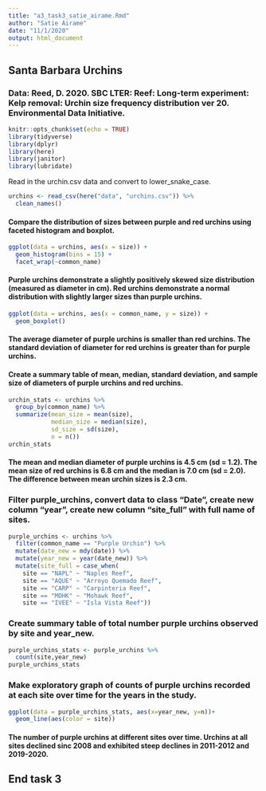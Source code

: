 ```yaml
---
title: "a3_task3_satie_airame.Rmd"
author: "Satie Airame"
date: "11/1/2020"
output: html_document
---
```


## Santa Barbara Urchins

### Data: Reed, D. 2020. SBC LTER: Reef: Long-term experiment: Kelp removal: Urchin size frequency distribution ver 20. Environmental Data Initiative. 

```r
knitr::opts_chunk$set(echo = TRUE)
library(tidyverse)
library(dplyr)
library(here)
library(janitor)
library(lubridate)
```

Read in the urchin.csv data and convert to lower_snake_case.

```r
urchins <- read_csv(here("data", "urchins.csv")) %>% 
  clean_names()
```

#### Compare the distribution of sizes between purple and red urchins using faceted histogram and boxplot.

```r
ggplot(data = urchins, aes(x = size)) +
  geom_histogram(bins = 15) + 
  facet_wrap(~common_name)
```

#### Purple urchins demonstrate a slightly positively skewed size distribution (measured as diameter in cm). Red urchins demonstrate a normal distribution with slightly larger sizes than purple urchins.

```r
ggplot(data = urchins, aes(x = common_name, y = size)) +
  geom_boxplot()

```

#### The average diameter of purple urchins is smaller than red urchins. The standard deviation of diameter for red urchins is greater than for purple urchins.

#### Create a summary table of mean, median, standard deviation, and sample size of diameters of purple urchins and red urchins.

```r
urchin_stats <- urchins %>% 
  group_by(common_name) %>% 
  summarize(mean_size = mean(size), 
            median_size = median(size), 
            sd_size = sd(size), 
            n = n())
urchin_stats
```

#### The mean and median diameter of purple urchins is 4.5 cm (sd = 1.2). The mean size of red urchins is 6.8 cm and the median is 7.0 cm (sd = 2.0). The difference between mean urchin sizes is 2.3 cm.

### Filter purple_urchins, convert data to class "Date", create new column "year", create new column "site_full" with full name of sites.

```r
purple_urchins <- urchins %>% 
  filter(common_name == "Purple Urchin") %>%
  mutate(date_new = mdy(date)) %>% 
  mutate(year_new = year(date_new)) %>%
  mutate(site_full = case_when(
    site == "NAPL" ~ "Naples Reef",
    site == "AQUE" ~ "Arroyo Quemado Reef",
    site == "CARP" ~ "Carpinteria Reef",
    site == "MOHK" ~ "Mohawk Reef",
    site == "IVEE" ~ "Isla Vista Reef"))

```

### Create summary table of total number purple urchins observed by site and year_new.

```r
purple_urchins_stats <- purple_urchins %>%
  count(site,year_new)
purple_urchins_stats
```

### Make exploratory graph of counts of purple urchins recorded at each site over time for the years in the study.

```r
ggplot(data = purple_urchins_stats, aes(x=year_new, y=n))+
  geom_line(aes(color = site))
```

#### The number of purple urchins at different sites over time. Urchins at all sites declined sinc 2008 and exhibited steep declines in 2011-2012 and 2019-2020.

## End task 3
